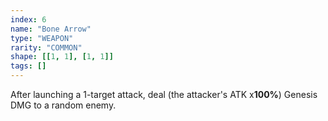 ```yaml
---
index: 6
name: "Bone Arrow"
type: "WEAPON"
rarity: "COMMON"
shape: [[1, 1], [1, 1]]
tags: []
---
```


After launching a 1-target attack, deal (the attacker's ATK x**100%**) Genesis DMG to a random enemy.